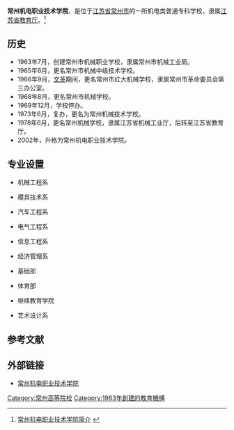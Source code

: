 {{高校
|name=常州机电职业技术学院
|image=[[File:常州机电学院.jpg|200px]]
|logo=
|motto=知行并进
|rector=曹根基
|type=公有
|established=1963年
|location=[[中华人民共和国|中华人民共和国]][[江苏省|江苏省]][[常州市|常州市]]
|students=11133人
|staff=624人
|campus=
|address=常州大学城
|telephone=
|area=
|sports=
|website=http://www.czmec.cn/
}}
'''常州机电职业技术学院'''，是位于[[江苏省|江苏省]][[常州市|常州市]]的一所机电类普通专科学校，隶属[[江苏省教育厅|江苏省教育厅]]。<ref>[http://www.czmec.cn/s/4/t/144/p/13/c/13/d/21/list.htm 常州机电职业技术学院简介] {{webarchive|url=https://web.archive.org/web/20110122012737/http://www.czmec.cn/s/4/t/144/p/13/c/13/d/21/list.htm |date=2011-01-22 }}</ref>
==历史==
*1963年7月，创建常州市机械职业学校，隶属常州市机械工业局。
*1965年6月，更名常州市机械中级技术学校。
*1966年9月，[[文革|文革]]期间，更名常州市红大机械学校，隶属常州市革命委员会第三办公室。
*1968年8月，更名常州市机械学校。
*1969年12月，学校停办。
*1973年6月，复办，更名为常州机械技术学校。
*1978年6月，更名常州机械学校，隶属江苏省机械工业厅，后转至江苏省教育厅。
*2002年，升格为常州机电职业技术学院。
==专业设置==
* 机械工程系

* 模具技术系

* 汽车工程系

* 电气工程系

* 信息工程系

* 经济管理系

* 基础部

* 体育部

* 继续教育学院

* 艺术设计系
==参考文献==
{{reflist}}
==外部链接==
*[http://www.czmec.cn/ 常州机电职业技术学院] {{Wayback|url=http://www.czmec.cn/ |date=20211227134608 }}

{{Univ-stub}}

{{江苏高等院校}}
[[Category:常州高等院校|Category:常州高等院校]]
[[Category:1963年創建的教育機構|Category:1963年創建的教育機構]]